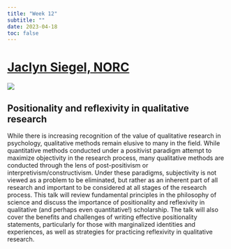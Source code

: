 ```yaml
---
title: "Week 12"
subtitle: ""
date: 2023-04-18
toc: false
---
```


# [Jaclyn Siegel, NORC](https://www.jaclynasiegel.com/)

![](https://psychology.princeton.edu/sites/g/files/toruqf1646/files/styles/freeform_750w/public/2023-01/jaclynsiegel.jpg?itok=_GAS3kT4){fig-align="center"}

## Positionality and reflexivity in qualitative research

While there is increasing recognition of the value of qualitative research in psychology, qualitative methods remain elusive to many in the field. While quantitative methods conducted under a positivist paradigm attempt to maximize objectivity in the research process, many qualitative methods are conducted through the lens of post-positivism or interpretivism/constructivism. Under these paradigms, subjectivity is not viewed as a problem to be eliminated, but rather as an inherent part of all research and important to be considered at all stages of the research process. This talk will review fundamental principles in the philosophy of science and discuss the importance of positionality and reflexivity in qualitative (and perhaps even quantitative!) scholarship. The talk will also cover the benefits and challenges of writing effective positionality statements, particularly for those with marginalized identities and experiences, as well as strategies for practicing reflexivity in qualitative research.
